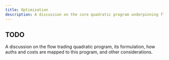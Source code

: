 ```yaml
---
title: Optimization
description: A discussion on the core quadratic program underpinning flow trading
---
```


## TODO

A discussion on the flow trading quadratic program, its formulation, how auths and costs are mapped to this program, and other considerations.